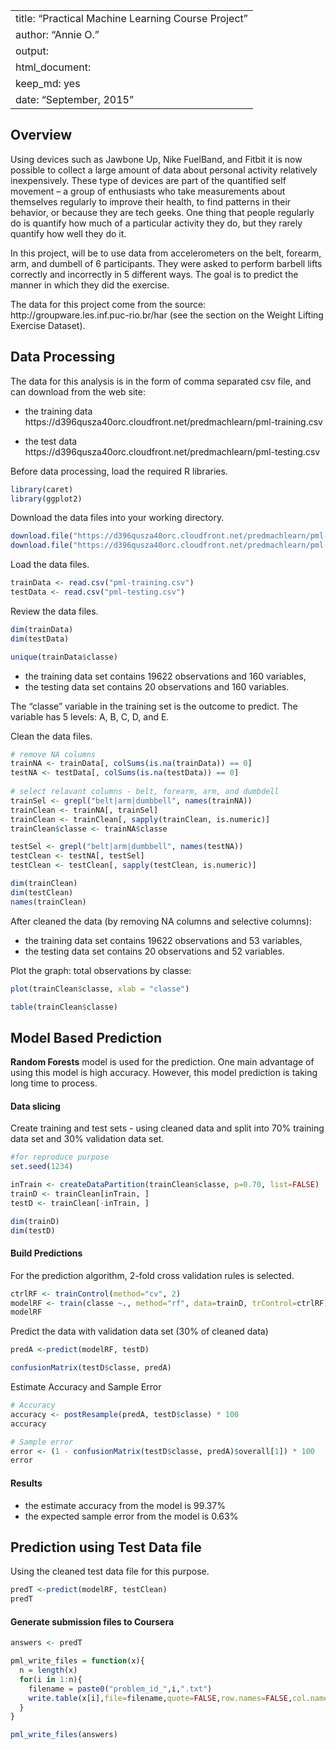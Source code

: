 
---
title: "Practical Machine Learning Course Project" 
author: "Annie O."
output:
  html_document:
    keep_md: yes
date: "September, 2015"
---

## Overview 

Using devices such as Jawbone Up, Nike FuelBand, and Fitbit it is now possible to collect a large amount of data about personal activity relatively inexpensively. These type of devices are part of the quantified self movement – a group of enthusiasts who take measurements about themselves regularly to improve their health, to find patterns in their behavior, or because they are tech geeks. One thing that people regularly do is quantify how much of a particular activity they do, but they rarely quantify how well they do it. 

In this project, will be to use data from accelerometers on the belt, forearm, arm, and dumbell of 6 participants. They were asked to perform barbell lifts correctly and incorrectly in 5 different ways. The goal is to predict the manner in which they did the exercise. 

The data for this project come from the source: http://groupware.les.inf.puc-rio.br/har (see the section on the Weight Lifting Exercise Dataset).   
 
  
 
## Data Processing  
 
The data for this analysis is in the form of comma separated csv file, and can download from the web site:  
 
- the training data 
https://d396qusza40orc.cloudfront.net/predmachlearn/pml-training.csv

- the test data
https://d396qusza40orc.cloudfront.net/predmachlearn/pml-testing.csv

Before data processing, load the required R libraries.
```r
library(caret)
library(ggplot2)
```
  
Download the data files into your working directory. 
```r
download.file("https://d396qusza40orc.cloudfront.net/predmachlearn/pml-training.csv", destfile = "pml-training.csv", method="curl")
download.file("https://d396qusza40orc.cloudfront.net/predmachlearn/pml-testing.csv", destfile = "pml-testing.csv", method="curl")
```
Load the data files.
```r
trainData <- read.csv("pml-training.csv")
testData <- read.csv("pml-testing.csv")
```

Review the data files.
```r
dim(trainData)
dim(testData)

unique(trainData$classe)
```
   
- the training data set contains 19622 observations and 160 variables,  
- the testing data set contains 20 observations and 160 variables.   

The "classe" variable in the training set is the outcome to predict. The variable has 5 levels: A, B, C, D, and E.  
 
Clean the data files. 
```r
# remove NA columns
trainNA <- trainData[, colSums(is.na(trainData)) == 0] 
testNA <- testData[, colSums(is.na(testData)) == 0] 
  
# select relavant columns - belt, forearm, arm, and dumbdell 
trainSel <- grepl("belt|arm|dumbbell", names(trainNA))
trainClean <- trainNA[, trainSel]
trainClean <- trainClean[, sapply(trainClean, is.numeric)]
trainClean$classe <- trainNA$classe

testSel <- grepl("belt|arm|dumbbell", names(testNA))
testClean <- testNA[, testSel]
testClean <- testClean[, sapply(testClean, is.numeric)]

dim(trainClean)
dim(testClean)
names(trainClean)
``` 
After cleaned the data (by removing NA columns and selective columns): 

- the training data set contains 19622 observations and 53 variables, 
- the testing data set contains 20 observations and 52 variables.   

Plot the graph: total observations by classe: 
```r
plot(trainClean$classe, xlab = "classe")

table(trainClean$classe)
```


## Model Based Prediction
**Random Forests** model is used for the prediction.  One main advantage of using this model is high accuracy. However, this model prediction is taking long time to process. 
  
#### Data slicing 
Create training and test sets - using cleaned data and split into 70% training data set and 30% validation data set.
```r
#for reproduce purpose
set.seed(1234) 

inTrain <- createDataPartition(trainClean$classe, p=0.70, list=FALSE)
trainD <- trainClean[inTrain, ]
testD <- trainClean[-inTrain, ]

dim(trainD)
dim(testD)
```  
 
#### Build Predictions  
For the prediction algorithm, 2-fold cross validation rules is selected.
 
```r
ctrlRF <- trainControl(method="cv", 2)
modelRF <- train(classe ~., method="rf", data=trainD, trControl=ctrlRF)
modelRF
``` 

Predict the data with validation data set (30% of cleaned data) 
```r
predA <-predict(modelRF, testD)

confusionMatrix(testD$classe, predA)
```

Estimate Accuracy and Sample Error 
```r
# Accuracy
accuracy <- postResample(predA, testD$classe) * 100
accuracy

# Sample error
error <- (1 - confusionMatrix(testD$classe, predA)$overall[1]) * 100
error 
```

#### Results 
- the estimate accuracy from the model is 99.37%
- the expected sample error from the model is 0.63%
   
  
## Prediction using Test Data file   

Using the cleaned test data file for this purpose.
```r
predT <-predict(modelRF, testClean)
predT
``` 

#### Generate submission files to Coursera 
```r
answers <- predT

pml_write_files = function(x){
  n = length(x)
  for(i in 1:n){
    filename = paste0("problem_id_",i,".txt")
    write.table(x[i],file=filename,quote=FALSE,row.names=FALSE,col.names=FALSE)
  }
}

pml_write_files(answers)
``` 
 
